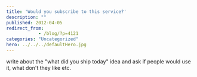 ```yaml
---
title: 'Would you subscribe to this service?'
description: ""
published: 2012-04-05
redirect_from: 
            - /blog/?p=4121
categories: "Uncategorized"
hero: ../../../defaultHero.jpg
---
```

write about the &quot;what did you ship today&quot; idea and ask if people would use it, what don&#x27;t they like etc.